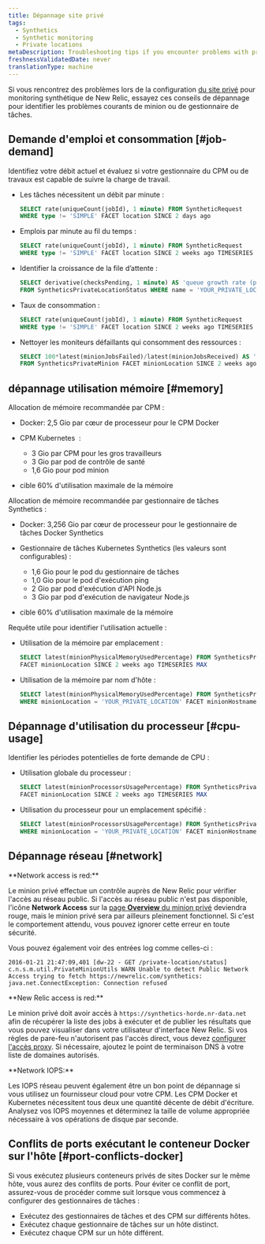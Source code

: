```yaml
---
title: Dépannage site privé
tags:
  - Synthetics
  - Synthetic monitoring
  - Private locations
metaDescription: Troubleshooting tips if you encounter problems with private locations or private minions or job managers with synthetic monitoring in New Relic.
freshnessValidatedDate: never
translationType: machine
---
```


Si vous rencontrez des problèmes lors de la configuration [du site privé](/docs/synthetics/new-relic-synthetics/private-locations/private-locations-overview-monitor-internal-sites-add-new-locations) pour monitoring synthétique de New Relic, essayez ces conseils de dépannage pour identifier les problèmes courants de minion ou de gestionnaire de tâches.

## Demande d&apos;emploi et consommation [#job-demand]

Identifiez votre débit actuel et évaluez si votre gestionnaire du CPM ou de travaux est capable de suivre la charge de travail.

* Les tâches nécessitent un débit par minute :

  ```sql
  SELECT rate(uniqueCount(jobId), 1 minute) FROM SyntheticRequest 
  WHERE type != 'SIMPLE' FACET location SINCE 2 days ago
  ```

* Emplois par minute au fil du temps :

  ```sql
  SELECT rate(uniqueCount(jobId), 1 minute) FROM SyntheticRequest 
  WHERE type != 'SIMPLE' FACET location SINCE 2 weeks ago TIMESERIES
  ```

* Identifier la croissance de la file d’attente :

  ```sql
  SELECT derivative(checksPending, 1 minute) AS 'queue growth rate (per minute)' 
  FROM SyntheticsPrivateLocationStatus WHERE name = 'YOUR_PRIVATE_LOCATION' SINCE 2 days ago TIMESERIES
  ```

* Taux de consommation :

  ```sql
  SELECT rate(uniqueCount(jobId), 1 minute) FROM SyntheticRequest 
  WHERE type != 'SIMPLE' FACET location SINCE 2 weeks ago TIMESERIES
  ```

* Nettoyer les moniteurs défaillants qui consomment des ressources :

  ```sql
  SELECT 100*latest(minionJobsFailed)/latest(minionJobsReceived) AS 'job failure rate (%)' 
  FROM SyntheticsPrivateMinion FACET minionLocation SINCE 2 weeks ago TIMESERIES MAX
  ```

## dépannage utilisation mémoire [#memory]

Allocation de mémoire recommandée par CPM :

* Docker: 2,5 Gio par cœur de processeur pour le CPM Docker

* CPM Kubernetes  :

  * 3 Gio par CPM pour les gros travailleurs
  * 3 Gio par pod de contrôle de santé
  * 1,6 Gio pour pod minion

* cible 60% d&apos;utilisation maximale de la mémoire

Allocation de mémoire recommandée par gestionnaire de tâches Synthetics :

* Docker: 3,256 Gio par cœur de processeur pour le gestionnaire de tâches Docker Synthetics

* Gestionnaire de tâches Kubernetes Synthetics (les valeurs sont configurables) :

  * 1,6 Gio pour le pod du gestionnaire de tâches
  * 1,0 Gio pour le pod d&apos;exécution ping
  * 2 Gio par pod d&apos;exécution d&apos;API Node.js
  * 3 Gio par pod d&apos;exécution de navigateur Node.js

* cible 60% d&apos;utilisation maximale de la mémoire

Requête utile pour identifier l&apos;utilisation actuelle :

* Utilisation de la mémoire par emplacement :

  ```sql
  SELECT latest(minionPhysicalMemoryUsedPercentage) FROM SyntheticsPrivateMinion
  FACET minionLocation SINCE 2 weeks ago TIMESERIES MAX
  ```

* Utilisation de la mémoire par nom d&apos;hôte :

  ```sql
  SELECT latest(minionPhysicalMemoryUsedPercentage) FROM SyntheticsPrivateMinion 
  WHERE minionLocation = 'YOUR_PRIVATE_LOCATION' FACET minionHostname SINCE 2 weeks ago TIMESERIES MAX
  ```

## Dépannage d&apos;utilisation du processeur [#cpu-usage]

Identifier les périodes potentielles de forte demande de CPU :

* Utilisation globale du processeur :

  ```sql
  SELECT latest(minionProcessorsUsagePercentage) FROM SyntheticsPrivateMinion 
  FACET minionLocation SINCE 2 weeks ago TIMESERIES MAX
  ```

* Utilisation du processeur pour un emplacement spécifié :

  ```sql
  SELECT latest(minionProcessorsUsagePercentage) FROM SyntheticsPrivateMinion 
  WHERE minionLocation = 'YOUR_PRIVATE_LOCATION' FACET minionHostname SINCE 2 weeks ago TIMESERIES MAX
  ```

## Dépannage réseau [#network]

<DNT>
  **Network access is red:**
</DNT>

Le minion privé effectue un contrôle auprès de New Relic pour vérifier l&apos;accès au réseau public. Si l&apos;accès au réseau public n&apos;est pas disponible, l&apos;icône <DNT>**Network Access**</DNT> sur la [page <DNT>**Overview**</DNT> du minion privé](/docs/synthetics/new-relic-synthetics/pages/synthetics-overview-page-view-monitors-performance) deviendra rouge, mais le minion privé sera par ailleurs pleinement fonctionnel. Si c&apos;est le comportement attendu, vous pouvez ignorer cette erreur en toute sécurité.

Vous pouvez également voir des entrées log comme celles-ci :

```log
2016-01-21 21:47:09,401 [dw-22 - GET /private-location/status] c.n.s.m.util.PrivateMinionUtils WARN Unable to detect Public Network Access trying to fetch https://newrelic.com/synthetics: java.net.ConnectException: Connection refused
```

<DNT>
  **New Relic access is red:**
</DNT>

Le minion privé doit avoir accès à `https://synthetics-horde.nr-data.net` afin de récupérer la liste des jobs à exécuter et de publier les résultats que vous pouvez visualiser dans votre utilisateur d&apos;interface New Relic. Si vos règles de pare-feu n&apos;autorisent pas l&apos;accès direct, vous devez [configurer l&apos;accès proxy](/docs/synthetics/new-relic-synthetics/private-locations/install-configure-private-minions). Si nécessaire, ajoutez le point de terminaison DNS à votre liste de domaines autorisés.

<DNT>
  **Network IOPS:**
</DNT>

Les IOPS réseau peuvent également être un bon point de dépannage si vous utilisez un fournisseur cloud pour votre CPM. Les CPM Docker et Kubernetes nécessitent tous deux une quantité décente de débit d&apos;écriture. Analysez vos IOPS moyennes et déterminez la taille de volume appropriée nécessaire à vos opérations de disque par seconde.

## Conflits de ports exécutant le conteneur Docker sur l&apos;hôte [#port-conflicts-docker]

Si vous exécutez plusieurs conteneurs privés de sites Docker sur le même hôte, vous aurez des conflits de ports. Pour éviter ce conflit de port, assurez-vous de procéder comme suit lorsque vous commencez à configurer des gestionnaires de tâches :

* Exécutez des gestionnaires de tâches et des CPM sur différents hôtes.
* Exécutez chaque gestionnaire de tâches sur un hôte distinct.
* Exécutez chaque CPM sur un hôte différent.